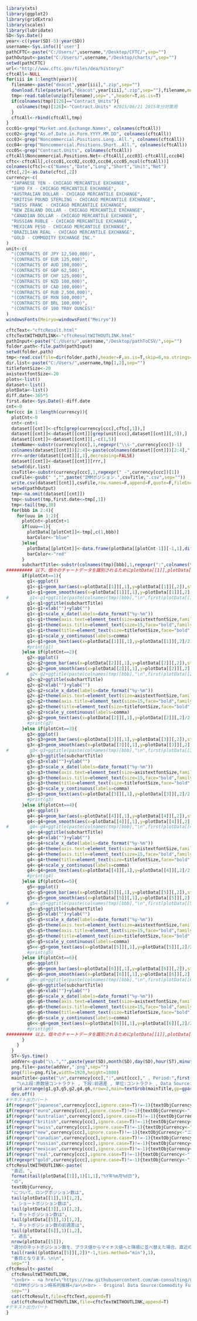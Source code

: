 ```r
library(xts)
library(ggplot2)
library(gridExtra)
library(scales)
library(lubridate)
SD<-Sys.Date()
year<-c((year(SD)-5):year(SD))
username<-Sys.info()['user']
pathCFTC<-paste("C:/Users/",username,"/Desktop/CFTC/",sep="")
pathOutput<-paste("C:/Users/",username,"/Desktop/charts/",sep="")
setwd(pathCFTC)
url<-"http://www.cftc.gov/files/dea/history/"
cftcAll<-NULL
for(iii in 1:length(year)){
  filename<-paste("deacot",year[iii],".zip",sep="")
  download.file(paste(url,"deacot",year[iii],".zip",sep=""),filename,mode="wb")
  tmp<-read.table(unzip(filename),sep=",",header=T,as.is=T)
  if(colnames(tmp)[126]=="Contract_Units"){
    colnames(tmp)[126]<-"Contract.Units" #2015/06/21 2015年分対策用
  }  
  cftcAll<-rbind(cftcAll,tmp)
}
ccc01<-grep("Market.and.Exchange.Names", colnames(cftcAll))
ccc02<-grep("As.of.Date.in.Form.YYYY.MM.DD", colnames(cftcAll))
ccc03<-grep("Noncommercial.Positions.Long..All.", colnames(cftcAll))
ccc04<-grep("Noncommercial.Positions.Short..All.", colnames(cftcAll))
ccc05<-grep("Contract.Units", colnames(cftcAll))
cftcAll$Noncommercial.Positions.Net<-cftcAll[,ccc03]-cftcAll[,ccc04]
cftc<-cftcAll[,c(ccc01,ccc02,ccc03,ccc04,ccc05,ncol(cftcAll))]
colnames(cftc)<-c("Names","Date","Long","Short","Unit","Net")
cftc[,2]<-as.Date(cftc[,2])
currency<-c(
  "JAPANESE YEN - CHICAGO MERCANTILE EXCHANGE",
  "EURO FX - CHICAGO MERCANTILE EXCHANGE",
  "AUSTRALIAN DOLLAR - CHICAGO MERCANTILE EXCHANGE",
  "BRITISH POUND STERLING - CHICAGO MERCANTILE EXCHANGE",
  "SWISS FRANC - CHICAGO MERCANTILE EXCHANGE",
  "NEW ZEALAND DOLLAR - CHICAGO MERCANTILE EXCHANGE",
  "CANADIAN DOLLAR - CHICAGO MERCANTILE EXCHANGE",
  "RUSSIAN RUBLE - CHICAGO MERCANTILE EXCHANGE",
  "MEXICAN PESO - CHICAGO MERCANTILE EXCHANGE",
  "BRAZILIAN REAL - CHICAGO MERCANTILE EXCHANGE",
  "GOLD - COMMODITY EXCHANGE INC."
)
unit<-c(
  "(CONTRACTS OF JPY 12,500,000)",
  "(CONTRACTS OF EUR 125,000)",
  "(CONTRACTS OF AUD 100,000)",
  "(CONTRACTS OF GBP 62,500)",
  "(CONTRACTS OF CHF 125,000)",
  "(CONTRACTS OF NZD 100,000)",
  "(CONTRACTS OF CAD 100,000)",
  "(CONTRACTS OF RUB 2,500,000)",
  "(CONTRACTS OF MXN 500,000)",
  "(CONTRACTS OF BRL 100,000)",
  "(CONTRACTS OF 100 TROY OUNCES)"
)
windowsFonts(Meiryo=windowsFont("Meiryo"))
```

```r
cftcText<-"cftcResult.html"
cftcTextWITHOUTLINK<-"cftcResultWITHOUTLINK.html"
pathInput<-paste("C:/Users/",username,"/Desktop/pathToCSV/",sep="")
folder.path<-file.path(pathInput)
setwd(folder.path)
tmp<-read.csv(file=dir(folder.path),header=F,as.is=T,skip=0,na.strings=c("", "NA"))
dir.list<-paste("C:/Users/",username,tmp[1,2],sep="")
titlefontSize<-20
axistextfontSize<-20
plots<-list()
dataset<-list()
plotData<-list()
diff.date<-365*5
first.date<-Sys.Date()-diff.date
cnt<-0
for(ccc in 1:length(currency)){
  plotCnt<-0
  cnt<-cnt+1
  dataset[[cnt]]<-cftc[grep(currency[ccc],cftc[,1]),]
  dataset[[cnt]]<-dataset[[cnt]][grep(unit[ccc],dataset[[cnt]][,5]),]
  dataset[[cnt]]<-dataset[[cnt]][,-c(1,5)]
  itemName<-substr(currency[ccc],1,regexpr("\\s-",currency[ccc])-1)
  colnames(dataset[[cnt]])[2:4]<-paste(colnames(dataset[[cnt]])[2:4],":",itemName,sep="")
  rrr<-order(dataset[[cnt]][,1],decreasing=FALSE)
  dataset[[cnt]]<-dataset[[cnt]][rrr,]
  setwd(dir.list)
  csvTitle<-substr(currency[ccc],1,regexpr(" -",currency[ccc])[1])
  csvFile<-gsub(" ","",paste("IMMポジション.",csvTitle,".csv",sep=""))    
  write.csv(dataset[[cnt]],csvFile,row.names=F,append=F,quote=F,fileEncoding="UTF-8")
  setwd(pathOutput)
  tmp<-na.omit(dataset[[cnt]])
  tmp<-subset(tmp,first.date<=tmp[,1])
  tmp<-tail(tmp,30)
  for(bbb in 2:4){
    for(uuu in 1:2){
      plotCnt<-plotCnt+1
      if(uuu==1){  
        plotData[[plotCnt]]<-tmp[,c(1,bbb)]
        barColor<-"blue"  
      }else{
        plotData[[plotCnt]]<-data.frame(plotData[[plotCnt-1]][-1,1],diff(plotData[[plotCnt-1]][,2])) 
        barColor<-"red"  
      }
      subchartTitle<-substr(colnames(tmp)[bbb],1,regexpr(":",colnames(tmp)[bbb])-1)
########## 以下、個々のチャートデータを識別されるためにplotData[[1]],plotData[[2]]..plotData[[6]],g1,g2..g6としているが冗長に過ぎるため改良すること      
      if(plotCnt==1){
        g1<-ggplot()
        g1<-g1+geom_bar(aes(x=plotData[[1]][,1],y=plotData[[1]][,2]),stat="identity",position="identity",fill=barColor,alpha=0.1,color="black")
        g1<-g1+geom_smooth(aes(x=plotData[[1]][,1],y=plotData[[1]][,2],group=1),method=loess,color="red")
#        g1<-g1+ggtitle(paste(colnames(tmp)[bbb],"\n",first(plotData[[1]][,1]),"-",last(plotData[[1]][,1])))
        g1<-g1+ggtitle(subchartTitle)
        g1<-g1+xlab("")+ylab("")
        g1<-g1+scale_x_date(labels=date_format("%y-%m"))
        g1<-g1+theme(axis.text=element_text(size=axistextfontSize,family="Meiryo"))
        g1<-g1+theme(axis.title=element_text(size=15,face="bold",family="Meiryo"))
        g1<-g1+theme(title=element_text(size=titlefontSize,face="bold",family="Meiryo"))
        g1<-g1+scale_y_continuous(labels=comma)
        g1<-g1+geom_text(aes(x=plotData[[1]][,1],y=plotData[[1]][,2]/2,label=plotData[[1]][,2]),angle=90,vjust=0.5,hjust=0,size=4,family="Meiryo") 
        #print(g1)
      }else if(plotCnt==2){
        g2<-ggplot()
        g2<-g2+geom_bar(aes(x=plotData[[2]][,1],y=plotData[[2]][,2]),stat="identity",position="identity",fill=barColor,alpha=0.1,color="black")
        g2<-g2+geom_smooth(aes(x=plotData[[2]][,1],y=plotData[[2]][,2],group=1),method=loess,color="red")
#        g2<-g2+ggtitle(paste(colnames(tmp)[bbb],"\n",first(plotData[[2]][,1]),"-",last(plotData[[2]][,1])))
        g2<-g2+ggtitle(subchartTitle)
        g2<-g2+xlab("")+ylab("")
        g2<-g2+scale_x_date(labels=date_format("%y-%m"))
        g2<-g2+theme(axis.text=element_text(size=axistextfontSize,family="Meiryo"))
        g2<-g2+theme(axis.title=element_text(size=15,face="bold",family="Meiryo"))
        g2<-g2+theme(title=element_text(size=titlefontSize,face="bold",family="Meiryo"))
        g2<-g2+scale_y_continuous(labels=comma)
        g2<-g2+geom_text(aes(x=plotData[[2]][,1],y=plotData[[2]][,2]/2,label=plotData[[2]][,2]),angle=90,vjust=0.5,hjust=0,size=4,family="Meiryo") 
        #print(g2)
      }else if(plotCnt==3){
        g3<-ggplot()
        g3<-g3+geom_bar(aes(x=plotData[[3]][,1],y=plotData[[3]][,2]),stat="identity",position="identity",fill=barColor,alpha=0.1,color="black")
        g3<-g3+geom_smooth(aes(x=plotData[[3]][,1],y=plotData[[3]][,2],group=1),method=loess,color="red")
#        g3<-g3+ggtitle(paste(colnames(tmp)[bbb],"\n",first(plotData[[3]][,1]),"-",last(plotData[[3]][,1])))
        g3<-g3+ggtitle(subchartTitle)
        g3<-g3+xlab("")+ylab("")
        g3<-g3+scale_x_date(labels=date_format("%y-%m"))
        g3<-g3+theme(axis.text=element_text(size=axistextfontSize,family="Meiryo"))
        g3<-g3+theme(axis.title=element_text(size=15,face="bold",family="Meiryo"))
        g3<-g3+theme(title=element_text(size=titlefontSize,face="bold",family="Meiryo"))
        g3<-g3+scale_y_continuous(labels=comma)
        g3<-g3+geom_text(aes(x=plotData[[3]][,1],y=plotData[[3]][,2]/2,label=plotData[[3]][,2]),angle=90,vjust=0.5,hjust=0,size=4,family="Meiryo") 
        #print(g3)
      }else if(plotCnt==4){
        g4<-ggplot()
        g4<-g4+geom_bar(aes(x=plotData[[4]][,1],y=plotData[[4]][,2]),stat="identity",position="identity",fill=barColor,alpha=0.1,color="black")
        g4<-g4+geom_smooth(aes(x=plotData[[4]][,1],y=plotData[[4]][,2],group=1),method=loess,color="red")
#        g4<-g4+ggtitle(paste(colnames(tmp)[bbb],"\n",first(plotData[[4]][,1]),"-",last(plotData[[4]][,1])))
        g4<-g4+ggtitle(subchartTitle)
        g4<-g4+xlab("")+ylab("")
        g4<-g4+scale_x_date(labels=date_format("%y-%m"))
        g4<-g4+theme(axis.text=element_text(size=axistextfontSize,family="Meiryo"))
        g4<-g4+theme(axis.title=element_text(size=15,face="bold",family="Meiryo"))
        g4<-g4+theme(title=element_text(size=titlefontSize,face="bold",family="Meiryo"))
        g4<-g4+scale_y_continuous(labels=comma)
        g4<-g4+geom_text(aes(x=plotData[[4]][,1],y=plotData[[4]][,2]/2,label=plotData[[4]][,2]),angle=90,vjust=0.5,hjust=0,size=4,family="Meiryo") 
        #print(g4)
      }else if(plotCnt==5){
        g5<-ggplot()
        g5<-g5+geom_bar(aes(x=plotData[[5]][,1],y=plotData[[5]][,2]),stat="identity",position="identity",fill=barColor,alpha=0.1,color="black")
        g5<-g5+geom_smooth(aes(x=plotData[[5]][,1],y=plotData[[5]][,2],group=1),method=loess,color="red")
#        g5<-g5+ggtitle(paste(colnames(tmp)[bbb],"\n",first(plotData[[5]][,1]),"-",last(plotData[[5]][,1])))
        g5<-g5+ggtitle(subchartTitle)
        g5<-g5+xlab("")+ylab("")
        g5<-g5+scale_x_date(labels=date_format("%y-%m"))
        g5<-g5+theme(axis.text=element_text(size=axistextfontSize,family="Meiryo"))
        g5<-g5+theme(axis.title=element_text(size=15,face="bold",family="Meiryo"))
        g5<-g5+theme(title=element_text(size=titlefontSize,face="bold",family="Meiryo"))
        g5<-g5+scale_y_continuous(labels=comma)
        g5<<-g5+geom_text(aes(x=plotData[[5]][,1],y=plotData[[5]][,2]/2,label=plotData[[5]][,2]),angle=90,vjust=0.5,hjust=0,size=4,family="Meiryo") 
        #print(g5)
      }else if(plotCnt==6){
        g6<-ggplot()
        g6<-g6+geom_bar(aes(x=plotData[[6]][,1],y=plotData[[6]][,2]),stat="identity",position="identity",fill=barColor,alpha=0.1,color="black")
        g6<-g6+geom_smooth(aes(x=plotData[[6]][,1],y=plotData[[6]][,2],group=1),method=loess,color="red")
#        g6<-g6+ggtitle(paste(colnames(tmp)[bbb],"\n",first(plotData[[6]][,1]),"-",last(plotData[[6]][,1])))
        g6<-g6+ggtitle(subchartTitle)
        g6<-g6+xlab("")+ylab("")
        g6<-g6+scale_x_date(labels=date_format("%y-%m"))
        g6<-g6+theme(axis.text=element_text(size=axistextfontSize,family="Meiryo"))
        g6<-g6+theme(axis.title=element_text(size=15,face="bold",family="Meiryo"))
        g6<-g6+theme(title=element_text(size=titlefontSize,face="bold",family="Meiryo"))
        g6<-g6+scale_y_continuous(labels=comma)
        g6<<-g6+geom_text(aes(x=plotData[[6]][,1],y=plotData[[6]][,2]/2,label=plotData[[6]][,2]),angle=90,vjust=0.5,hjust=0,size=4,family="Meiryo") 
        #print(g6)
########## 以上、個々のチャートデータを識別されるためにplotData[[1]],plotData[[2]]..plotData[[6]],g1,g2..g6としているが冗長に過ぎるため改良すること      
      }
    }
  }
  ST<-Sys.time()  
  addVer<-gsub("\\.","",paste(year(SD),month(SD),day(SD),hour(ST),minute(ST),second(ST),sep=""))
  png.file<-paste(addVer,".png",sep="")
  png(file=png.file,width=1920,height=1080)
  mainTitle<-paste("\n",currency[ccc],":",unit[ccc]," , Period:",first(tmp[,1]),"-",last(tmp[,1]),
    "\n上段:原数値コントラクト , 下段:前週差 , 単位:コントラクト , Data Source:U.S.Commodity Futures Trading Commission")
  grid.arrange(g1,g3,g5,g2,g4,g6,nrow=2,main=textGrob(mainTitle,gp=gpar(fontsize=29, fontfamily="Meiryo")))
  dev.off()
#テキスト出力パート
if(regexpr("japanese",currency[ccc],ignore.case=T)!=-1){textObjCurrency<-"日本円"}
if(regexpr("euro",currency[ccc],ignore.case=T)!=-1){textObjCurrency<-"ユーロ"}
if(regexpr("australian",currency[ccc],ignore.case=T)!=-1){textObjCurrency<-"豪ドル"}
if(regexpr("british",currency[ccc],ignore.case=T)!=-1){textObjCurrency<-"イギリスポンド"}
if(regexpr("swiss",currency[ccc],ignore.case=T)!=-1){textObjCurrency<-"スイスフラン"}
if(regexpr("new",currency[ccc],ignore.case=T)!=-1){textObjCurrency<-"ニュージーランドドル"}
if(regexpr("canadian",currency[ccc],ignore.case=T)!=-1){textObjCurrency<-"カナダドル"}
if(regexpr("russian",currency[ccc],ignore.case=T)!=-1){textObjCurrency<-"ロシアルーブル"}
if(regexpr("mexican",currency[ccc],ignore.case=T)!=-1){textObjCurrency<-"メキシコペソ"}
if(regexpr("real",currency[ccc],ignore.case=T)!=-1){textObjCurrency<-"ブラジルレアル"}
if(regexpr("gold",currency[ccc],ignore.case=T)!=-1){textObjCurrency<-"ゴールド"}
cftcResultWITHOUTLINK<-paste(
  "直近、",
  format(tail(plotData[[1]],1)[1,1],"%Y年%m月%d日"),
  "の",
  textObjCurrency,
  "について、ロングポジション数は",
  tail(plotData[[1]],1)[1,2],
  "、ショートポジション数は",
  tail(plotData[[3]],1)[1,2],
  "、ネットポジション数は",
  tail(plotData[[5]],1)[1,2],
  "、ネットポジション数の前週差は",
  tail(plotData[[6]],1)[1,2],
  "、過去",
  nrow(plotData[[5]]),
  "週分のネットポジション数を、プラス値からマイナス値へと降順に並べ替えた場合、直近のネットポジション数は",
  tail(rank((plotData[[5]][,2])*-1,ties.method="min"),1),
  "番目となります。\n\n",
  sep="")
cftcResult<-paste(
  cftcResultWITHOUTLINK,
  "\n<br> - <a href=\"https://raw.githubusercontent.com/am-consulting/CSVDataAtGitHub/master/",csvFile,"\">",textObjCurrency,
  "のIMMポジション時系列推移</a>\n<br> - Original Data Source:Commodity Futures Trading Commission<br><br>\n\n",
  sep="")
  cat(cftcResult,file=cftcText,append=T)
  cat(cftcResultWITHOUTLINK,file=cftcTextWITHOUTLINK,append=T)
#テキスト出力パート  
}
```